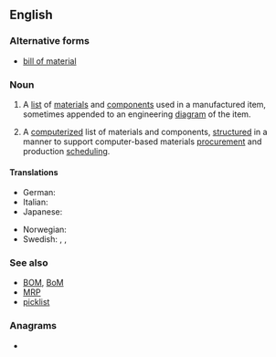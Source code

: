 ==English==
{{wikipedia}}

===Alternative forms===
* [[bill of material]]

===Noun===
{{en-noun|head=[[bill]] [[of]] [[material]]s|bills of materials}}

# {{lb|en|manufacturing|design engineering}} A [[list]] of [[materials]] and [[components]] used in a manufactured item, sometimes appended to an engineering [[diagram]] of the item.
# {{lb|en|manufacturing|computing}} A [[computerize]]d list of materials and components, [[structure]]d in a manner to support computer-based materials [[procurement]] and production [[scheduling]].

====Translations====
{{trans-top|a list of materials and components}}
* German: {{t+|de|Stückliste|f}}
* Italian: {{t|it|distinta dei materiali|f}}
* Japanese: {{t|ja|部品表|tr=buhinhyō}}
{{trans-mid}}
* Norwegian: {{t|no|stykkliste}}
* Swedish: {{t|sv|stycklista|c}}, {{t|sv|materialförteckning|c}}, {{t|sv|materiallista|c}}
{{trans-bottom}}

===See also===
* [[BOM]], [[BoM]]
* [[MRP]]
* [[picklist]]

===Anagrams===
* {{anagrams|en|a=aabefiilllmorst|bills of material}}